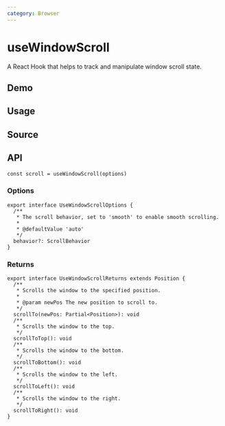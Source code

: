 ```yaml
---
category: Browser
---
```


# useWindowScroll


<HooksType category="Browser" />

A React Hook that helps to track and manipulate window scroll state.

## Demo


<App />

## Usage



## Source


<Source />

## API

```tsx
const scroll = useWindowScroll(options)
```

### Options

```tsx
export interface UseWindowScrollOptions {
  /**
   * The scroll behavior, set to 'smooth' to enable smooth scrolling.
   *
   * @defaultValue 'auto'
   */
  behavior?: ScrollBehavior
}
```

### Returns

```tsx
export interface UseWindowScrollReturns extends Position {
  /**
   * Scrolls the window to the specified position.
   *
   * @param newPos The new position to scroll to.
   */
  scrollTo(newPos: Partial<Position>): void
  /**
   * Scrolls the window to the top.
   */
  scrollToTop(): void
  /**
   * Scrolls the window to the bottom.
   */
  scrollToBottom(): void
  /**
   * Scrolls the window to the left.
   */
  scrollToLeft(): void
  /**
   * Scrolls the window to the right.
   */
  scrollToRight(): void
}
```
